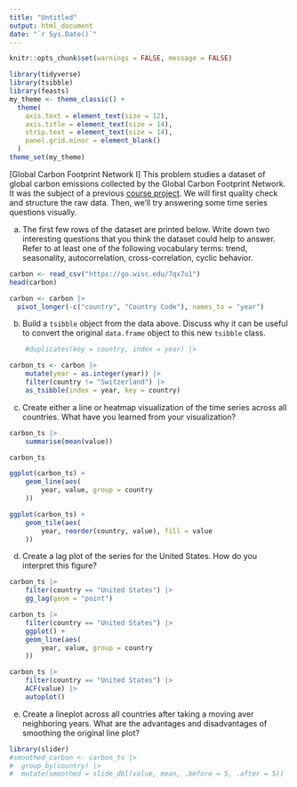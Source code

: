 ```yaml
---
title: "Untitled"
output: html_document
date: "`r Sys.Date()`"
---
```


```r
knitr::opts_chunk$set(warnings = FALSE, message = FALSE)
```

```r
library(tidyverse)
library(tsibble)
library(feasts)
my_theme <- theme_classic() +
  theme(
    axis.text = element_text(size = 12),
    axis.title = element_text(size = 14),
    strip.text = element_text(size = 14),
    panel.grid.minor = element_blank()
  )
theme_set(my_theme)
```

[Global Carbon Footprint Network I] This problem studies a dataset of global
carbon emissions collected by the Global Carbon Footprint Network. It was the
subject of a previous [course
project](https://observablehq.com/@wang2274/milestone-4-team-4). We will first
quality check and structure the raw data. Then, we'll try answering some time
series questions visually.

a. The first few rows of the dataset are printed below. Write down
two interesting questions that you think the dataset could help to answer.
Refer to at least one of the following vocabulary terms: trend, seasonality,
autocorrelation, cross-correlation, cyclic behavior.

```r
carbon <- read_csv("https://go.wisc.edu/7qx7u1")
head(carbon)

carbon <- carbon |>
  pivot_longer(-c("country", "Country Code"), names_to = "year")
```

b. Build a `tsibble` object from the data above. Discuss why it can be
useful to convert the original `data.frame` object to this new `tsibble`
class.

```r
    #duplicates(key = country, index = year) |>

carbon_ts <- carbon |>
    mutate(year = as.integer(year)) |>
    filter(country != "Switzerland") |>
    as_tsibble(index = year, key = country)

```

c. Create either a line or heatmap visualization of the time series across all
countries. What have you learned from your visualization?

```r
carbon_ts |>
    summarise(mean(value))

carbon_ts

ggplot(carbon_ts) +
    geom_line(aes(
        year, value, group = country
    ))

ggplot(carbon_ts) +
    geom_tile(aes(
        year, reorder(country, value), fill = value
    ))

```

d. Create a lag plot of the series for the United States. How do you
interpret this figure?

```r
carbon_ts |>
    filter(country == "United States") |>
    gg_lag(geom = "point")

carbon_ts |>
    filter(country == "United States") |>
    ggplot() +
    geom_line(aes(
        year, value, group = country
    ))

carbon_ts |>
    filter(country == "United States") |>
    ACF(value) |>
    autoplot()
```

e. Create a lineplot across all countries after taking a moving aver
neighboring years. What are the advantages and disadvantages of smoothing
the original line plot?

```r
library(slider)
#smoothed_carbon <- carbon_ts |>
#  group_by(country) |>
#  mutate(smoothed = slide_dbl(value, mean, .before = 5, .after = 5))
```
